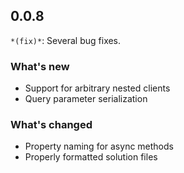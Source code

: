 ## 0.0.8
`*(fix)*`: Several bug fixes.

### What's new
- Support for arbitrary nested clients
- Query parameter serialization

### What's changed
- Property naming for async methods
- Properly formatted solution files


